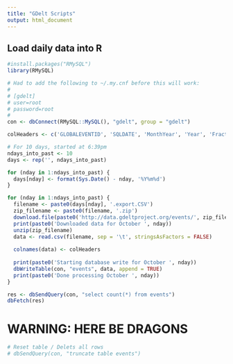 ```yaml
---
title: "GDelt Scripts"
output: html_document
---
```


## Load daily data into R

```r
#install.packages("RMySQL")
library(RMySQL)

# Had to add the following to ~/.my.cnf before this will work:
#
# [gdelt]
# user=root
# password=root
#
con <- dbConnect(RMySQL::MySQL(), "gdelt", group = "gdelt")

colHeaders <- c('GLOBALEVENTID', 'SQLDATE', 'MonthYear', 'Year', 'FractionDate', 'Actor1Code', 'Actor1Name', 'Actor1CountryCode', 'Actor1KnownGroupCode', 'Actor1EthnicCode', 'Actor1Religion1Code', 'Actor1Religion2Code', 'Actor1Type1Code', 'Actor1Type2Code', 'Actor1Type3Code', 'Actor2Code', 'Actor2Name', 'Actor2CountryCode', 'Actor2KnownGroupCode', 'Actor2EthnicCode', 'Actor2Religion1Code', 'Actor2Religion2Code', 'Actor2Type1Code', 'Actor2Type2Code', 'Actor2Type3Code', 'IsRootEvent', 'EventCode', 'EventBaseCode', 'EventRootCode', 'QuadClass', 'GoldsteinScale', 'NumMentions', 'NumSources', 'NumArticles', 'AvgTone', 'Actor1Geo_Type', 'Actor1Geo_FullName', 'Actor1Geo_CountryCode', 'Actor1Geo_ADM1Code', 'Actor1Geo_Lat', 'Actor1Geo_Long', 'Actor1Geo_FeatureID', 'Actor2Geo_Type', 'Actor2Geo_FullName', 'Actor2Geo_CountryCode', 'Actor2Geo_ADM1Code', 'Actor2Geo_Lat', 'Actor2Geo_Long', 'Actor2Geo_FeatureID', 'ActionGeo_Type', 'ActionGeo_FullName', 'ActionGeo_CountryCode', 'ActionGeo_ADM1Code', 'ActionGeo_Lat', 'ActionGeo_Long', 'ActionGeo_FeatureID', 'DATEADDED', 'SOURCEURL')

# For 10 days, started at 6:39pm
ndays_into_past <- 10
days <- rep('', ndays_into_past)

for (nday in 1:ndays_into_past) {
  days[nday] <- format(Sys.Date() - nday, '%Y%m%d')
}

for (nday in 1:ndays_into_past) {
  filename <- paste0(days[nday], '.export.CSV')
  zip_filename <- paste0(filename, '.zip')
  download.file(paste0('http://data.gdeltproject.org/events/', zip_filename), paste(zip_filename))
  print(paste0('Downloaded data for October ', nday))
  unzip(zip_filename)
  data <- read.csv(filename, sep = '\t', stringsAsFactors = FALSE)
  
  colnames(data) <- colHeaders
  
  print(paste0('Starting database write for October ', nday))
  dbWriteTable(con, "events", data, append = TRUE)
  print(paste0('Done processing October ', nday))
}

res <- dbSendQuery(con, "select count(*) from events")
dbFetch(res)
```



# WARNING: HERE BE DRAGONS

```r
# Reset table / Delets all rows
# dbSendQuery(con, "truncate table events")
```
